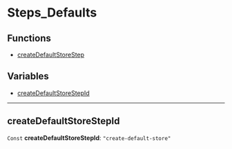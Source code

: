 
# Steps\_Defaults

## Functions

- [createDefaultStoreStep](../functions/core_flows.createDefaultStoreStep/page.mdx)

## Variables

- [createDefaultStoreStepId](../../modules/core_flows/page.mdx#createdefaultstorestepid)

___

## createDefaultStoreStepId

 `Const` **createDefaultStoreStepId**: `"create-default-store"`
